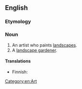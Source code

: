==English==

===Etymology===
{{suffix|landscape|ist|lang=en}}

===Noun===
{{en-noun}}

# An artist who paints [[landscape]]s.
# A [[landscape gardener]].

====Translations====
{{trans-top|artist}}
* Finnish: {{t|fi|maisemamaalari}}
{{trans-mid}}
{{trans-bottom}}

[[Category:en:Art]]
